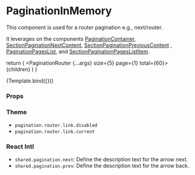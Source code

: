 
<Meta
  title="Components/Pagination/PaginationRouter"
  component={PaginationRouter}
/>

# PaginationInMemory

This component is used for a router pagination e.g., next/router.

It leverages on the components [PaginationContainer](/docs/components-section-PaginationContainer--default-story), [SectionPaginationNextContent](/docs/components-section-SectionPaginationNextContent--default-story), [SectionPaginationPreviousContent](/docs/components-section-SectionPaginationPreviousContent--default-story) , [PaginationPagesList](/docs/components-section-PaginationPagesList--default-story), and [SectionPaginationPagesListItem](/docs/components-section-SectionPaginationPagesListItem--default-story).

  return (
    <PaginationRouter {...args} size={5} page={1} total={60}>
      {children}
    </PaginationRouter>
  )
}

<Canvas>
  <Story name="Default">{Template.bind({})}</Story>
</Canvas>

### Props

<ArgsTable story="Default" />

### Theme

- `pagination.router.link.disabled`
- `pagination.router.link.current`

### React Intl

- `shared.pagination.next`: Define the description text for the arrow next.
- `shared.pagination.prev`: Define the description text for the arrow back.
